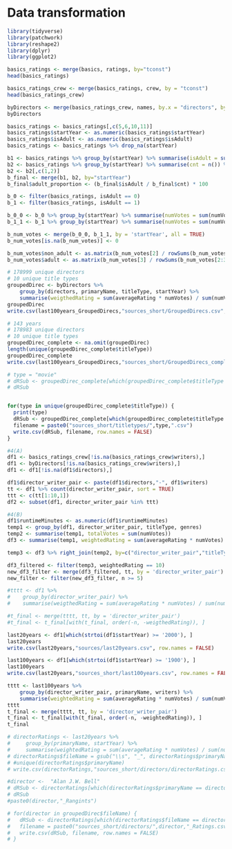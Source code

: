 # Data transformation


```r
library(tidyverse)
library(patchwork)
library(reshape2)
library(dplyr)
library(ggplot2)
```

```r
basics_ratings <- merge(basics, ratings, by="tconst")
head(basics_ratings)
```

```r
basics_ratings_crew <- merge(basics_ratings, crew, by = "tconst")
head(basics_ratings_crew)
```

```r
byDirectors <- merge(basics_ratings_crew, names, by.x = "directors", by.y = "nconst")
byDirectors
```

```r
basics_ratings <- basics_ratings[,c(5,6,10,11)]
basics_ratings$startYear <- as.numeric(basics_ratings$startYear)
basics_ratings$isAdult <- as.numeric(basics_ratings$isAdult)
basics_ratings <- basics_ratings %>% drop_na(startYear)
```

```r
b1 <- basics_ratings %>% group_by(startYear) %>% summarise(isAdult = sum(isAdult))
b2 <- basics_ratings %>% group_by(startYear) %>% summarise(cnt = n()) %>% mutate(freq = round(cnt / sum(cnt), 3)) %>% arrange(desc(freq))
b2 <- b2[,c(1,2)]
b_final <- merge(b1, b2, by="startYear")
b_final$adult_proportion <- (b_final$isAdult / b_final$cnt) * 100
```

```r
b_0 <- filter(basics_ratings, isAdult == 0)
b_1 <- filter(basics_ratings, isAdult == 1)

b_0_0 <- b_0 %>% group_by(startYear) %>% summarise(numVotes = sum(numVotes))
b_1_1 <- b_1 %>% group_by(startYear) %>% summarise(numVotes = sum(numVotes))

b_num_votes <- merge(b_0_0, b_1_1, by = 'startYear', all = TRUE)
b_num_votes[is.na(b_num_votes)] <- 0

b_num_votes$non_adult <- as.matrix(b_num_votes[2] / rowSums(b_num_votes[2:3])) * 100
b_num_votes$adult <- as.matrix(b_num_votes[3] / rowSums(b_num_votes[2:3])) * 100
```

```r
# 178999 unique directors
# 10 unique title types
groupedDirec <- byDirectors %>%
    group_by(directors, primaryName, titleType, startYear) %>%
    summarise(weigthedRating = sum(averageRating * numVotes) / sum(numVotes))
groupedDirec
write.csv(last100years_GroupedDirecs,"sources_short/GroupedDirecs.csv", row.names = FALSE)

# 143 years
# 178983 unique directors
# 10 unique title types
groupedDirec_complete <- na.omit(groupedDirec)
length(unique(groupedDirec_complete$titleType))
groupedDirec_complete
write.csv(last100years_GroupedDirecs,"sources_short/GroupedDirecs_complete.csv", row.names = FALSE)
```
```r
# type = "movie"
# dRSub <- groupedDirec_complete[which(groupedDirec_complete$titleType == type), ]
# dRSub


for(type in unique(groupedDirec_complete$titleType)) {
  print(type)
  dRSub <- groupedDirec_complete[which(groupedDirec_complete$titleType == type), ]
  filename = paste0("sources_short/titletypes/",type,".csv")
  write.csv(dRSub, filename, row.names = FALSE)
}
```



```r
#4(A)
df1 <- basics_ratings_crew[!is.na(basics_ratings_crew$writers),]
df1 <- byDirectors[!is.na(basics_ratings_crew$writers),]
df1 <- df1[!is.na(df1$directors),]

df1$director_writer_pair <- paste(df1$directors,"-", df1$writers)
tt <- df1 %>% count(director_writer_pair, sort = TRUE)
ttt <- c(tt[1:10,1])
df2 <- subset(df1, director_writer_pair %in% ttt)

#4(B)
df1$runtimeMinutes <- as.numeric(df1$runtimeMinutes)
temp1 <- group_by(df1, director_writer_pair, titleType, genres)
temp2 <- summarise(temp1, totalVotes = sum(numVotes))
df3 <- summarise(temp1, weightedRating = sum(averageRating * numVotes) / sum(numVotes))

temp3 <- df3 %>% right_join(temp2, by=c("director_writer_pair","titleType", "genres"))

df3_filtered <- filter(temp3, weightedRating == 10)
new_df3_filter <- merge(df3_filtered, tt, by = 'director_writer_pair')
new_filter <- filter(new_df3_filter, n >= 5)
```

```r
#tttt <- df1 %>%
#    group_by(director_writer_pair) %>%
#    summarise(weigthedRating = sum(averageRating * numVotes) / sum(numVotes))

#t_final <- merge(tttt, tt, by = 'director_writer_pair')
#t_final <- t_final[with(t_final, order(-n, -weigthedRating)), ]
```

```r
last20years <- df1[which(strtoi(df1$startYear) >= '2000'), ]
last20years
write.csv(last20years,"sources/last20years.csv", row.names = FALSE)
```

```r
last100years <- df1[which(strtoi(df1$startYear) >= '1900'), ]
last100years
write.csv(last20years,"sources_short/last100years.csv", row.names = FALSE)
```


```r
tttt <- last100years %>%
    group_by(director_writer_pair, primaryName, writers) %>%
    summarise(weightedRating = sum(averageRating * numVotes) / sum(numVotes))
tttt
t_final <- merge(tttt, tt, by = 'director_writer_pair')
t_final <- t_final[with(t_final, order(-n, -weightedRating)), ]
t_final
```

```r
# directorRatings <- last20years %>%
#     group_by(primaryName, startYear) %>%
#     summarise(weightedRating = sum(averageRating * numVotes) / sum(numVotes))
# directorRatings$fileName = gsub("\\s", "_", directorRatings$primaryName)
# #unique(directorRatings$primaryName)
# write.csv(directorRatings,"sources_short/directors/directorRatings.csv", row.names = FALSE)
```

```r
#director <-  "Alan J.W. Bell"
# dRSub <- directorRatings[which(directorRatings$primaryName == director), ]
# dRSub
#paste0(director,"_Rangints")

# for(director in groupedDirec$fileName) {
#   dRSub <- directorRatings[which(directorRatings$fileName == director), ]
#   filename = paste0("sources_short/directors/",director,"_Ratings.csv")
#   write.csv(dRSub, filename, row.names = FALSE)
# }
```
